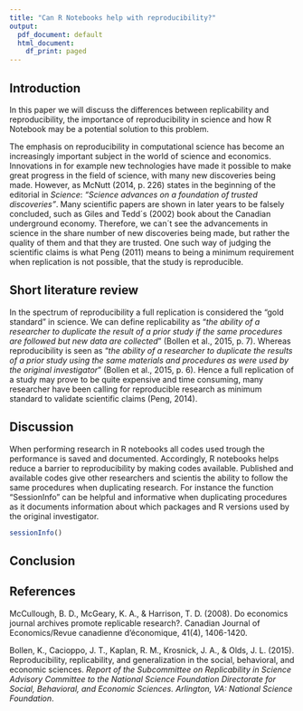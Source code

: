 ```yaml
---
title: "Can R Notebooks help with reproducibility?"
output:
  pdf_document: default
  html_document:
    df_print: paged
---
```


## **Introduction**

In this paper we will discuss the differences between replicability and
reproducibility, the importance of reproducibility in science and how R
Notebook may be a potential solution to this problem.

The emphasis on reproducibility in computational science has become an
increasingly important subject in the world of science and economics.
Innovations in for example new technologies have made it possible to
make great progress in the field of science, with many new discoveries
being made. However, as McNutt (2014, p. 226) states in the beginning of
the editorial in *Science*: *"Science advances on a foundation of
trusted discoveries"*. Many scientific papers are shown in later years
to be falsely concluded, such as Giles and Tedd´s (2002) book about the
Canadian underground economy. Therefore, we can´t see the advancements
in science in the share number of new discoveries being made, but rather
the quality of them and that they are trusted. One such way of judging
the scientific claims is what Peng (2011) means to being a minimum
requirement when replication is not possible, that the study is
reproducible.



## Short literature review

In the spectrum of reproducibility a full replication is considered the
"gold standard" in science. We can define replicability as "*the ability
of a researcher to duplicate the result of a prior study if the same
procedures are followed but new data are collected*" (Bollen et al.,
2015, p. 7). Whereas reproducibility is seen as "*the ability of a
researcher to duplicate the results of a prior study using the same
materials and procedures as were used by the original investigator*"
(Bollen et al., 2015, p. 6). Hence a full replication of a study may
prove to be quite expensive and time consuming, many researcher have
been calling for reproducible research as minimum standard to validate
scientific claims (Peng, 2014).


## Discussion

When performing research in R notebooks all codes used trough the performance is saved and documented. Accordingly, R notebooks helps reduce a barrier to reproducibility by making codes available. Published and available codes give other researchers and scientis the ability to follow the same procedures when duplicating research.
For instance the function "SessionInfo" can be helpful and informative when duplicating procedures as it documents information about which packages and R versions used by the original investigator. 

```r
sessionInfo()
```


## Conclusion

## References

McCullough, B. D., McGeary, K. A., & Harrison, T. D. (2008). Do
economics journal archives promote replicable research?. Canadian
Journal of Economics/Revue canadienne d'économique, 41(4), 1406-1420.

Bollen, K., Cacioppo, J. T., Kaplan, R. M., Krosnick, J. A., & Olds, J.
L. (2015). Reproducibility, replicability, and generalization in the
social, behavioral, and economic sciences. *Report of the Subcommittee
on Replicability in Science Advisory Committee to the National Science
Foundation Directorate for Social, Behavioral, and Economic Sciences.
Arlington, VA: National Science Foundation*.
